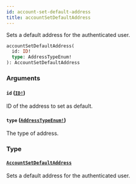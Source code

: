 ```yaml
---
id: account-set-default-address
title: accountSetDefaultAddress
---
```


Sets a default address for the authenticated user.

```graphql
accountSetDefaultAddress(
  id: ID!
  type: AddressTypeEnum!
): AccountSetDefaultAddress

```

### Arguments

#### `id` ([`ID!`](/docs/developer/api-reference/scalars/id))

ID of the address to set as default.

#### `type` ([`AddressTypeEnum!`](/docs/developer/api-reference/enums/address-type-enum))

The type of address.

### Type

#### [`AccountSetDefaultAddress`](/docs/developer/api-reference/objects/account-set-default-address)

Sets a default address for the authenticated user.
